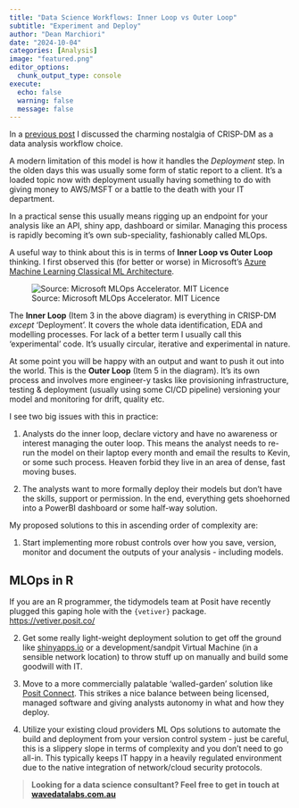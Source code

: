```yaml
---
title: "Data Science Workflows: Inner Loop vs Outer Loop"  
subtitle: "Experiment and Deploy"
author: "Dean Marchiori"
date: "2024-10-04"
categories: [Analysis]
image: "featured.png"
editor_options: 
  chunk_output_type: console
execute: 
  echo: false
  warning: false 
  message: false
---  
```


In a [previous post](https://www.deanmarchiori.com/posts/2024-09-26-crispdm/) I discussed
the charming nostalgia of CRISP-DM as a data analysis workflow choice.  

A modern limitation of this model is how it handles the *Deployment* step. In the olden
days this was usually some form of static report to a client. It's a loaded topic
now with deployment usually having something to do with giving money to AWS/MSFT or a battle to the death with your IT department.  

In a practical sense this usually means rigging up an endpoint for your analysis
like an API, shiny app, dashboard or similar. Managing this process is rapidly becoming it's own sub-speciality,
fashionably called MLOps. 

A useful way to think about this is in terms of **Inner Loop vs Outer Loop** thinking. 
I first observed this (for better or worse) in Microsoft's [Azure Machine Learning Classical ML Architecture](https://github.com/Azure/mlops-v2/blob/main/documentation/architecture/classical.md).  

![Source: Microsoft MLOps Accelerator. MIT Licence](arch.png) 

The **Inner Loop** (Item 3 in the above diagram) is everything in CRISP-DM *except* 'Deployment'. It covers the whole data identification, EDA and modelling processes. For lack of a better term I usually
call this 'experimental' code. It's usually circular, iterative and experimental 
in nature.  

At some point you will be happy with an output and want to push it out into the world. This
is the **Outer Loop** (Item 5 in the diagram). It's its own process and involves more engineer-y tasks like provisioning infrastructure, testing & deployment (usually using some CI/CD pipeline) versioning your model and monitoring for
drift, quality etc.  

I see two big issues with this in practice:  

1. Analysts do the inner loop, declare victory and have no awareness or interest managing the 
outer loop. This means the analyst needs to re-run the model on their laptop 
every month and email the results to Kevin, or some such process. Heaven forbid
they live in an area of dense, fast moving buses. 

2. The analysts want to more formally deploy their models but don't have the skills, support or
permission. In the end, everything gets shoehorned into a PowerBI dashboard or some half-way
solution. 

My proposed solutions to this in ascending order of complexity are:  

1. Start implementing more robust controls over how you save, version, monitor and
document the outputs of your analysis - including models.  

::: {.callout-tip}
## MLOps in R

If you are an R programmer, the tidymodels team at Posit have recently plugged this 
gaping hole with the `{vetiver}` package. [https://vetiver.posit.co/](https://vetiver.posit.co/)
:::

2. Get some really light-weight deployment solution to get off the ground like [shinyapps.io](https://www.shinyapps.io/) 
or a development/sandpit Virtual Machine (in a sensible network location) to throw stuff up on manually and build some
goodwill with IT.  

2. Move to a more commercially palatable 'walled-garden' solution like [Posit Connect](https://posit.co/products/enterprise/connect/). This strikes a nice balance between being licensed, managed software and giving analysts autonomy in what and how they deploy. 

3. Utilize your existing cloud providers ML Ops solutions to automate the build and deployment from your
version control system - just be careful, this is a slippery slope in terms of complexity and you don't need to go
all-in. This typically keeps IT happy 
in a heavily regulated environment due to the native integration of network/cloud security protocols.  

> **Looking for a data science consultant? Feel free to get in touch at [wavedatalabs.com.au](https://www.wavedatalabs.com.au/)**